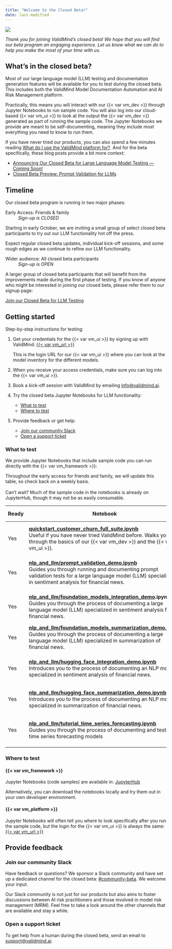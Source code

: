 ```yaml
---
title: "Welcome to the Closed Beta!"
date: last-modified
---
```


![](closed-beta-banner.png)

_Thank you for joining ValidMind's closed beta! We hope that you will find our beta program an engaging experience. Let us know what we can do to help you make the most of your time with us._

## What’s in the closed beta?

Most of our large language model (LLM) testing and documentation generation features will be available for you to test during the closed beta. This includes both the ValidMind Model Documentation Automation and AI Risk Management platform. 

Practically, this means you will interact with our {{< var vm_dev >}} through Jupyter Notebooks to run sample code. You will also log into our cloud-based {{< var vm_ui >}} to look at the output the {{< var vm_dev >}} generated as part of running the sample code. The Jupyter Notebooks we provide are meant to be self-documenting, meaning they include most everything you need to know to run them. 

If you have never tried our products, you can also spend a few minutes reading [What do I use the ValidMind platform for?](get-started.qmd#what-do-i-use-the-validmind-platform-for). And for the beta specifically, these blog posts provide a bit more context:

- [Announcing Our Closed Beta for Large Language Model Testing — Coming Soon!](https://validmind.com/announcing-validminds-closed-beta-coming-soon/)
- [Closed Beta Preview: Prompt Validation for LLMs](https://validmind.com/closed-beta-preview-prompt-validation-for-llms/)

## Timeline 

Our closed beta program is running in two major phases:

::: {.grid}
::: {.g-col-6}
Early Access: Friends & family
: _Sign-up is CLOSED_ 

Starting in early October, we are inviting a small group of select closed beta participants to try out our LLM functionality hot off the press. 

Expect regular closed beta updates, individual kick-off sessions, and some rough edges as we continue to refine our LLM functionality. 
:::

::: {.g-col-6}
Wider audience: All closed beta participants
: _Sign-up is OPEN_ 

A larger group of closed beta participants that will benefit from the improvements made during the first phase of testing. If you know of anyone who might be interested in joining our closed beta, please refer them to our signup page: 

[Join our Closed Beta for LLM Testing](join-closed-beta.qmd)

:::

:::


## Getting started

Step-by-step instructions for testing: 

<!--- TO DO Do we need the OW folks to follow this step? --->
1. Get your credentials for the {{< var vm_ui >}} by signing up with ValidMind: [{{< var vm_url >}}]({{< var vm_url >}})
   
   This is the login URL for our {{< var vm_ui >}} where you can look at the model inventory for the different models. 

2. When you receive your access credentials, make sure you can log into the {{< var vm_ui >}}.

3. Book a kick-off session with ValidMind by emailing <info@validmind.ai>.

4. Try the closed beta Jupyter Notebooks for LLM functionality: 
   
   - [What to test](#what-to-test)
   - [Where to test](#where-to-test)

5. Provide feedback or get help:
   
   - [Join our community Slack](#join-our-community-slack)
   - [Open a support ticket](#support)

### What to test

We provide Jupyter Notebooks that include sample code you can run directly with the {{< var vm_framework >}}: 

::: {.callout title="What is 'Yes'?"}
Throughout the early access for friends and family, we will update this table, so check back on a weekly basis.<br><br>Can't wait? Much of the sample code in the notebooks is already on JupyterHub, though it may not be as easily consumable.
:::

| Ready | Notebook | Model Inventory |
|-----------|----------|-----------------|
| Yes | **[quickstart_customer_churn_full_suite.ipynb](https://jupyterhub.validmind.ai/hub/user-redirect/lab/tree/quickstart_customer_churn_full_suite.ipynb)**<br>Useful if you have never tried ValidMind before. Walks you through the basics of our {{< var vm_dev >}} and the {{< var vm_ui >}}. | [Demo] Customer Churn Model Documentation — Full Suite
| Yes | **[nlp_and_llm/prompt_validation_demo.ipynb](https://jupyterhub.validmind.ai/hub/user-redirect/lab/tree/nlp_and_llm/prompt_validation_demo.ipynb)**<br>Guides you through running and documenting prompt validation tests for a large language model (LLM) specialized in sentiment analysis for financial news. | [Demo] Foundation Model - Text Sentiment Analysis
| Yes | **[nlp_and_llm/foundation_models_integration_demo](https://jupyterhub.validmind.ai/hub/user-redirect/lab/tree/nlp_and_llm/foundation_models_integration_demo.ipynb).ipynb**<br>Guides you through the process of documenting a large language model (LLM) specialized in sentiment analysis for financial news. | [Demo] Foundation Model - Text Sentiment Analysis
| Yes | **[nlp_and_llm/foundation_models_summarization_demo.ipynb](https://jupyterhub.validmind.ai/hub/user-redirect/lab/tree/nlp_and_llm/foundation_models_summarization_demo.ipynb)**<br>Guides you through the process of documenting a large language model (LLM) specialized in summarization of financial news. | [Demo] Foundation Model - Text Summarization
| Yes | **[nlp_and_llm/hugging_face_integration_demo.ipynb](https://jupyterhub.validmind.ai/hub/user-redirect/lab/tree/nlp_and_llm/hugging_face_integration_demo.ipynb)**<br>Introduces you to the process of documenting an NLP model specialized in sentiment analysis of financial news. | [Demo] Hugging Face - Text Sentiment Analysis
| Yes | **[nlp_and_llm/hugging_face_summarization_demo.ipynb](https://jupyterhub.validmind.ai/hub/user-redirect/lab/tree/nlp_and_llm/hugging_face_summarization_demo.ipynb)**<br>Introduces you to the process of documenting an NLP model specialized in summarization of financial news. | [Demo] Hugging Face - Text Summarization
| Yes | **[nlp_and_llm/tutorial_time_series_forecasting.ipynb](https://jupyterhub.validmind.ai/hub/user-redirect/lab/tree/time_series/tutorial_time_series_forecasting.ipynb)**<br>Guides you through the process of documenting and testing time series forecasting models | [Demo] Interest Rate Time Series Forecasting Model
<!--- | Yes<br> | N/A | Credit Risk Model --->

### Where to test

#### {{< var vm_framework >}}

Jupyter Notebooks (code samples) are available in: [JupyterHub](https://jupyterhub.validmind.ai) 

Alternatively, you can download the notebooks locally and try them out in your own developer environment.

#### {{< var vm_platform >}}

Jupyter Notebooks will often tell you where to look specifically after you run the sample code, but the login for the {{< var vm_ui >}} is always the same: [{{< var vm_url >}}]({{< var vm_url >}})

## Provide feedback
 
### Join our community Slack

Have feedback or questions? We sponsor a Slack community and have set up a dedicated channel for the closed beta: [#community-beta](https://validmind.slack.com/archives/C05TVKK1L30). We welcome your input.

Our Slack community is not just for our products but also aims to foster discussions between AI risk practitioners and those involved in model risk management (MRM). Feel free to take a look around the other channels that are available and stay a while. 

### Open a support ticket

To get help from a human during the closed beta, send an email to <support@validmind.ai>.

<!--- 
## FAQ

TBD
--->
